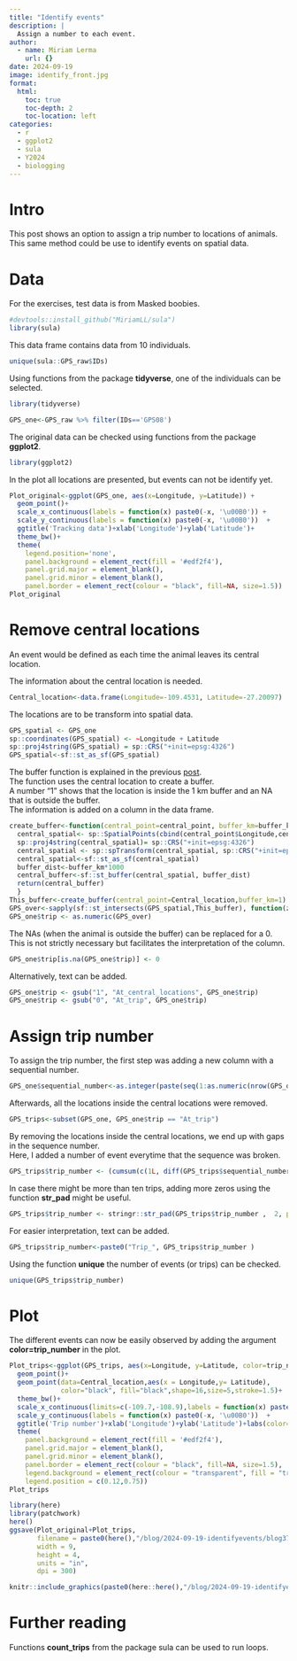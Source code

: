 ```yaml
---
title: "Identify events"
description: |
  Assign a number to each event.
author:
  - name: Miriam Lerma
    url: {}
date: 2024-09-19
image: identify_front.jpg
format:
  html:
    toc: true
    toc-depth: 2
    toc-location: left
categories:
  - r
  - ggplot2
  - sula
  - Y2024
  - biologging
---
```


# Intro

This post shows an option to assign a trip number to locations of animals.\
This same method could be use to identify events on spatial data.

# Data

For the exercises, test data is from Masked boobies. <br>

```r
#devtools::install_github("MiriamLL/sula")
library(sula)
```

This data frame contains data from 10 individuals.

```r
unique(sula::GPS_raw$IDs)
```

Using functions from the package **tidyverse**, one of the individuals can be selected.

```r
library(tidyverse)
```

```r
GPS_one<-GPS_raw %>% filter(IDs=='GPS08')
```

The original data can be checked using functions from the package **ggplot2**.

```r
library(ggplot2)
```

In the plot all locations are presented, but events can not be identify yet.

```r
Plot_original<-ggplot(GPS_one, aes(x=Longitude, y=Latitude)) + 
  geom_point()+
  scale_x_continuous(labels = function(x) paste0(-x, '\u00B0')) +
  scale_y_continuous(labels = function(x) paste0(-x, '\u00B0'))  +
  ggtitle('Tracking data')+xlab('Longitude')+ylab('Latitude')+
  theme_bw()+
  theme(
    legend.position='none',
    panel.background = element_rect(fill = '#edf2f4'),
    panel.grid.major = element_blank(),
    panel.grid.minor = element_blank(),
    panel.border = element_rect(colour = "black", fill=NA, size=1.5))
Plot_original
```

# Remove central locations

An event would be defined as each time the animal leaves its central location.

The information about the central location is needed.

```r
Central_location<-data.frame(Longitude=-109.4531, Latitude=-27.20097)
```

The locations are to be transform into spatial data.

```r
GPS_spatial <- GPS_one
sp::coordinates(GPS_spatial) <- ~Longitude + Latitude
sp::proj4string(GPS_spatial) = sp::CRS("+init=epsg:4326")
GPS_spatial<-sf::st_as_sf(GPS_spatial)
```

The buffer function is explained in the previous [post](https://www.miriam-lerma.com/posts/2024-08-01-removelocs/).\
The function uses the central location to create a buffer.\
A number "1" shows that the location is inside the 1 km buffer and an NA that is outside the buffer.\
The information is added on a column in the data frame.

```r
create_buffer<-function(central_point=central_point, buffer_km=buffer_km){
  central_spatial<- sp::SpatialPoints(cbind(central_point$Longitude,central_point$Latitude)) 
  sp::proj4string(central_spatial)= sp::CRS("+init=epsg:4326") 
  central_spatial <- sp::spTransform(central_spatial, sp::CRS("+init=epsg:4326"))
  central_spatial<-sf::st_as_sf(central_spatial)
  buffer_dist<-buffer_km*1000
  central_buffer<-sf::st_buffer(central_spatial, buffer_dist)
  return(central_buffer)
  }
This_buffer<-create_buffer(central_point=Central_location,buffer_km=1)
GPS_over<-sapply(sf::st_intersects(GPS_spatial,This_buffer), function(z) if (length(z)==0) NA_integer_ else z[1])
GPS_one$trip <- as.numeric(GPS_over)
```

The NAs (when the animal is outside the buffer) can be replaced for a 0.\
This is not strictly necessary but facilitates the interpretation of the column.

```r
GPS_one$trip[is.na(GPS_one$trip)] <- 0
```

Alternatively, text can be added.

```r
GPS_one$trip <- gsub("1", "At_central_locations", GPS_one$trip)
GPS_one$trip <- gsub("0", "At_trip", GPS_one$trip)
```

# Assign trip number

To assign the trip number, the first step was adding a new column with a sequential number.

```r
GPS_one$sequential_number<-as.integer(paste(seq(1:as.numeric(nrow(GPS_one)))))
```

Afterwards, all the locations inside the central locations were removed.

```r
GPS_trips<-subset(GPS_one, GPS_one$trip == "At_trip")
```

By removing the locations inside the central locations, we end up with gaps in the sequence number.\
Here, I added a number of event everytime that the sequence was broken.

```r
GPS_trips$trip_number <- (cumsum(c(1L, diff(GPS_trips$sequential_number)) != 1L))+ 1
```

In case there might be more than ten trips, adding more zeros using the function **str_pad** might be useful.

```r
GPS_trips$trip_number <- stringr::str_pad(GPS_trips$trip_number ,  2, pad = "0")
```

For easier interpretation, text can be added.

```r
GPS_trips$trip_number<-paste0("Trip_", GPS_trips$trip_number )
```

Using the function **unique** the number of events (or trips) can be checked.

```r
unique(GPS_trips$trip_number)
```

# Plot

The different events can now be easily observed by adding the argument **color=trip_number** in the plot.

```r
Plot_trips<-ggplot(GPS_trips, aes(x=Longitude, y=Latitude, color=trip_number)) + 
  geom_point()+
  geom_point(data=Central_location,aes(x = Longitude,y= Latitude), 
             color="black", fill="black",shape=16,size=5,stroke=1.5)+
  theme_bw()+
  scale_x_continuous(limits=c(-109.7,-108.9),labels = function(x) paste0(-x, '\u00B0')) +
  scale_y_continuous(labels = function(x) paste0(-x, '\u00B0'))  +
  ggtitle('Trip number')+xlab('Longitude')+ylab('Latitude')+labs(color='')+
  theme(
    panel.background = element_rect(fill = '#edf2f4'),
    panel.grid.major = element_blank(),
    panel.grid.minor = element_blank(),
    panel.border = element_rect(colour = "black", fill=NA, size=1.5),
    legend.background = element_rect(colour = "transparent", fill = "transparent"),
    legend.position = c(0.12,0.75))
Plot_trips
```

```r
library(here)
library(patchwork)
here()
ggsave(Plot_original+Plot_trips,
       filename = paste0(here(),"/blog/2024-09-19-identifyevents/blog37.jpg"),
       width = 9, 
       height = 4, 
       units = "in",
       dpi = 300)
```

```r
knitr::include_graphics(paste0(here::here(),"/blog/2024-09-19-identifyevents/identify_export.jpg"))
```

# Further reading

Functions **count_trips** from the package sula can be used to run loops.
